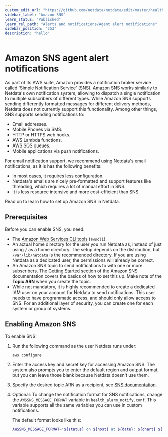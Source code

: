 ```yaml
---
custom_edit_url: "https://github.com/netdata/netdata/edit/master/health/notifications/awssns/README.md"
sidebar_label: "Amazon SNS"
learn_status: "Published"
learn_rel_path: "Alerts and notifications/Agent alert notifications"
sidebar_position: "253"
description: "hello"
---
```



# Amazon SNS agent alert notifications

As part of its AWS suite, Amazon provides a notification broker service called 'Simple Notification Service' (SNS). Amazon SNS works similarly to Netdata's own notification system, allowing to dispatch a single notification to multiple subscribers of different types. While Amazon SNS supports sending differently formatted messages for different delivery methods, Netdata does not currently support this functionality.
Among other things, SNS supports sending notifications to:

-   Email addresses.
-   Mobile Phones via SMS.
-   HTTP or HTTPS web hooks.
-   AWS Lambda functions.
-   AWS SQS queues.
-   Mobile applications via push notifications.

For email notification support, we recommend using Netdata's email notifications, as it is has the following benefits:

- In most cases, it requires less configuration.
- Netdata's emails are nicely pre-formatted and support features like threading, which requires a lot of manual effort in SNS.
- It is less resource intensive and more cost-efficient than SNS. 

Read on to learn how to set up Amazon SNS in Netdata.

## Prerequisites

Before you can enable SNS, you need:

-   The [Amazon Web Services CLI tools](https://docs.aws.amazon.com/cli/latest/userguide/getting-started-install.html) (`awscli`).
-   An actual home directory for the user you run Netdata as, instead of just using `/` as a home directory. The setup depends on the distribution, but `/var/lib/netdata` is the recommended directory. If you are using Netdata as a dedicated user, the permissions will already be correct.
-   An Amazon SNS topic to send notifications to with one or more subscribers. The [Getting Started](https://docs.aws.amazon.com/sns/latest/dg/sns-getting-started.html) section of the Amazon SNS documentation covers the basics of how to set this up. Make note of the **Topic ARN** when you create the topic.
-   While not mandatory, it is highly recommended to create a dedicated IAM user on your account for Netdata to send notifications. This user needs to have programmatic access, and should only allow access to SNS. For an additional layer of security, you can create one for each system or group of systems.

## Enabling Amazon SNS

To enable SNS:
1. Run the following command as the user Netdata runs under:
   ```
   aws configure
   ```
2. Enter the access key and secret key for accessing Amazon SNS. The system also prompts you to enter the default region and output format, but you can leave those blank because Netdata doesn't use them.

3. Specify the desired topic ARN as a recipient, see [SNS documentation](https://docs.aws.amazon.com/AmazonCloudWatch/latest/monitoring/US_SetupSNS.html#set-up-sns-topic-cli).
4. Optional: To change the notification format for SNS notifications, change the `AWSSNS_MESSAGE_FORMAT` variable in `health_alarm_notify.conf`. 
This variable supports all the same variables you can use in custom notifications.

   The default format looks like this: 
   ```bash
   AWSSNS_MESSAGE_FORMAT="${status} on ${host} at ${date}: ${chart} ${value_string}"
   ```
   
